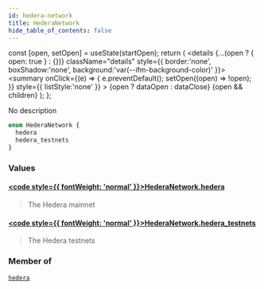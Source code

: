 ```yaml
---
id: hedera-network
title: HederaNetwork
hide_table_of_contents: false
---
```







  const [open, setOpen] = useState(startOpen);
  return (
    <details {...(open ? { open: true } : {})} className="details" style={{ border:'none', boxShadow:'none', background:'var(--ifm-background-color)' }}>
      <summary
        onClick={(e) => {
          e.preventDefault();
          setOpen((open) => !open);
        }}
        style={{ listStyle:'none' }}
      >
      {open ? dataOpen : dataClose}
      </summary>
      {open && children}
    </details>
  );
};








No description


```graphql
enum HederaNetwork {
  hedera
  hedera_testnets
}
```




### Values

#### [<code style={{ fontWeight: 'normal' }}>HederaNetwork.<b>hedera</b></code>](#)  
> 
> 
> The Hedera mainnet
> 

#### [<code style={{ fontWeight: 'normal' }}>HederaNetwork.<b>hedera_testnets</b></code>](#)  
> 
> 
> The Hedera testnets
> 



### Member of

[`hedera`](/docs/graphql-reference/queries/hedera)  <Badge class="secondary" text="query"/>

